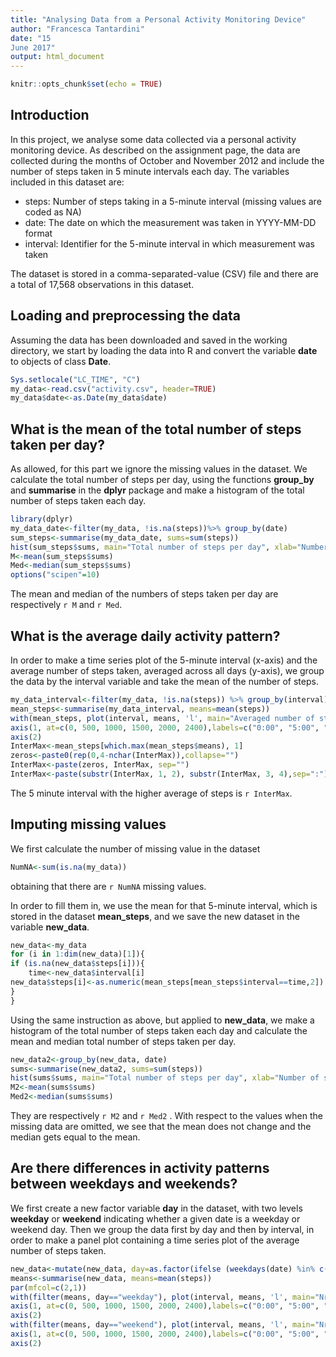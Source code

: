 ```yaml
---
title: "Analysing Data from a Personal Activity Monitoring Device"
author: "Francesca Tantardini"
date: "15
June 2017"
output: html_document
---
```


```r
knitr::opts_chunk$set(echo = TRUE)
```

## Introduction

In this project, we analyse some data collected via a personal activity monitoring device. As described on the assignment page, the data are collected during the months of October and November 2012 and include the number of steps taken in 5 minute intervals each day.
The variables included in this dataset are:

- steps: Number of steps taking in a 5-minute interval (missing values are coded as 
NA)
- date: The date on which the measurement was taken in YYYY-MM-DD format
- interval: Identifier for the 5-minute interval in which measurement was taken


The dataset is stored in a comma-separated-value (CSV) file and there are a total of 17,568 observations in this dataset.


## Loading and preprocessing the data 
Assuming the data has been downloaded and saved in the working directory, we start by loading the data into R and convert the variable **date** to objects of class **Date**. 
```r
Sys.setlocale("LC_TIME", "C")
my_data<-read.csv("activity.csv", header=TRUE)
my_data$date<-as.Date(my_data$date)
```

## What is the mean of the total number of steps taken per day?
As allowed, for this part we ignore the missing values in the dataset. We calculate the total number of steps per day, using the functions **group_by** and **summarise** in the **dplyr** package and make a histogram of the total number of steps taken each day.
```r
library(dplyr)
my_data_date<-filter(my_data, !is.na(steps))%>% group_by(date)
sum_steps<-summarise(my_data_date, sums=sum(steps))
hist(sum_steps$sums, main="Total number of steps per day", xlab="Number of steps in a day")
M<-mean(sum_steps$sums)
Med<-median(sum_steps$sums)
options("scipen"=10)
```
The mean and median of the numbers of steps taken per day are respectively ```r M``` and ```r Med```. 

## What is the average daily activity pattern?

In order to make a time series plot of the 5-minute interval (x-axis) and the average number of steps taken, averaged across all days (y-axis), we group the data by the interval variable and take the mean of the number of steps.  
```r
my_data_interval<-filter(my_data, !is.na(steps)) %>% group_by(interval)
mean_steps<-summarise(my_data_interval, means=mean(steps))
with(mean_steps, plot(interval, means, 'l', main="Averaged number of steps in a day", xlab="hour", axes=FALSE))
axis(1, at=c(0, 500, 1000, 1500, 2000, 2400),labels=c("0:00", "5:00", "10:00", "15:00", "20:00", "0:00"))
axis(2)
InterMax<-mean_steps[which.max(mean_steps$means), 1]
zeros<-paste0(rep(0,4-nchar(InterMax)),collapse="")
InterMax<-paste(zeros, InterMax, sep="")
InterMax<-paste(substr(InterMax, 1, 2), substr(InterMax, 3, 4),sep=":")
```
The 5 minute interval with the higher average of steps is 
```r InterMax```. 

## Imputing missing values
We first calculate the number of missing value in the dataset
```r
NumNA<-sum(is.na(my_data))
```
obtaining that there are ```r NumNA``` missing values.

In order to fill them in, we use the mean for that 5-minute interval, which is stored in the dataset **mean_steps**, and we save the new dataset in the variable **new_data**. 

```r
new_data<-my_data
for (i in 1:dim(new_data)[1]){
if (is.na(new_data$steps[i])){
    time<-new_data$interval[i]
new_data$steps[i]<-as.numeric(mean_steps[mean_steps$interval==time,2])
}
}
```
Using the same instruction as above, but applied to **new_data**, we 
make a histogram of the total number of steps taken each day and calculate the mean and median total number of steps taken per day. 
```r
new_data2<-group_by(new_data, date)
sums<-summarise(new_data2, sums=sum(steps))
hist(sums$sums, main="Total number of steps per day", xlab="Number of steps in a day")
M2<-mean(sums$sums)
Med2<-median(sums$sums)
```
They are respectively ```r M2``` and ```r Med2``` . With respect to the values when the missing data are omitted, we see that the mean does not change and the median gets equal to the mean. 

## Are there differences in activity patterns between weekdays and weekends?

We first create a new factor variable **day** in the dataset, with two levels **weekday** or **weekend** indicating whether a given date is a weekday or weekend day. 
Then we group the data first by day and then by interval, in order to make a  panel plot containing a time series plot of the average number of steps taken. 

```r
new_data<-mutate(new_data, day=as.factor(ifelse (weekdays(date) %in% c("Saturday", "Sunday"), "weekend", "weekday")))%>%group_by(day, interval)
means<-summarise(new_data, means=mean(steps))
par(mfcol=c(2,1))
with(filter(means, day=="weekday"), plot(interval, means, 'l', main="Nr of steps on weekdays", axes=FALSE, xlab="hour"))
axis(1, at=c(0, 500, 1000, 1500, 2000, 2400),labels=c("0:00", "5:00", "10:00", "15:00", "20:00", "0:00"))
axis(2)
with(filter(means, day=="weekend"), plot(interval, means, 'l', main="Nr of steps on weekend days", axes=FALSE, xlab="hour"))
axis(1, at=c(0, 500, 1000, 1500, 2000, 2400),labels=c("0:00", "5:00", "10:00", "15:00", "20:00", "0:00"))
axis(2)
```